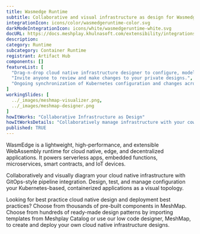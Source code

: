 ```yaml
---
title: Wasmedge Runtime
subtitle: Collaborative and visual infrastructure as design for Wasmedge Runtime
integrationIcon: icons/color/wasmedgeruntime-color.svg
darkModeIntegrationIcon: icons/white/wasmedgeruntime-white.svg
docURL: https://docs.meshplay.khulnasoft.com/extensibility/integrations/wasmedgeruntime
description: 
category: Runtime
subcategory: Container Runtime
registrant: Artifact Hub
components: []
featureList: [
  "Drag-n-drop cloud native infrastructure designer to configure, model, and deploy your workloads.",
  "Invite anyone to review and make changes to your private designs.",
  "Ongoing synchronization of Kubernetes configuration and changes across any number of clusters."
]
workingSlides: [
  ../_images/meshmap-visualizer.png,
  ../_images/meshmap-designer.png
]
howItWorks: "Collaborative Infrastructure as Design"
howItWorksDetails: "Collaboratively manage infrastructure with your coworkers synchronously sharing the same designs."
published: TRUE
---
```

<p>
WasmEdge is a lightweight, high-performance, and extensible WebAssembly runtime for cloud native, edge, and decentralized applications. It powers serverless apps, embedded functions, microservices, smart contracts, and IoT devices.
</p>
<p>
    Collaboratively and visually diagram your cloud native infrastructure with GitOps-style pipeline integration. Design, test, and manage configuration your Kubernetes-based, containerized applications as a visual topology.
</p>
<p>
    Looking for best practice cloud native design and deployment best practices? Choose from thousands of pre-built components in MeshMap. Choose from hundreds of ready-made design patterns by importing templates from Meshplay Catalog or use our low code designer, MeshMap, to create and deploy your own cloud native infrastructure designs.
</p>
